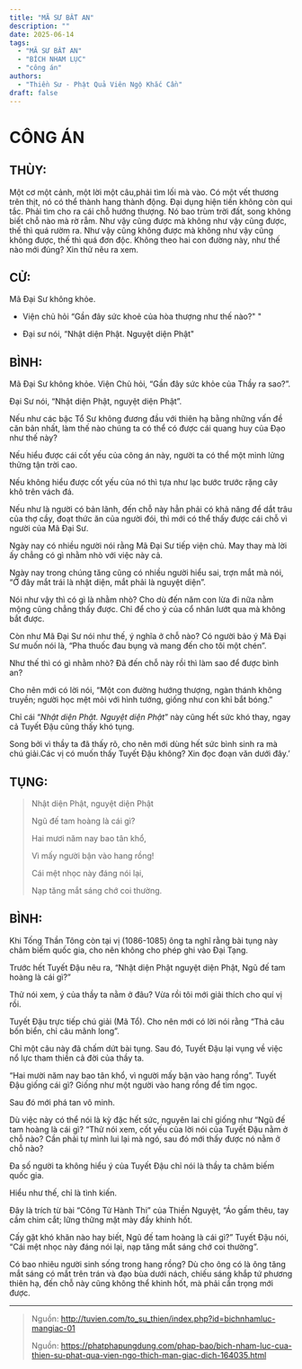 ```yaml
---
title: "MÃ SƯ BẤT AN"
description: ""
date: 2025-06-14
tags:
  - "MÃ SƯ BẤT AN"
  - "BÍCH NHAM LỤC"
  - "công án"
authors:
  - "Thiền Sư - Phật Quả Viên Ngộ Khắc Cần"
draft: false
---
```


# CÔNG ÁN

## THÙY:

Một cơ một cảnh, một lời một câu,phải tìm lối mà vào.
Có một vết thương trên thịt, nó có thể thành hang thành động.
Đại dụng hiện tiền không còn qui tắc.
Phải tìm cho ra cái chỗ hướng thượng.
Nó bao trùm trời đất, song không biết chỗ nào mà rờ rẫm.
Như vậy cũng được mà không như vậy cũng được, thế thì quá rườm ra.
Như vậy cũng không được mà không như vậy cũng không được, thế thì quá đơn độc.
Không theo hai con đường này, như thế nào mới đúng? Xin thử nêu ra xem.

## CỬ:

Mã Đại Sư không khỏe.

- Viện chủ hỏi “Gần đây sức khoẻ của hòa thượng như thế nào?" "

- Đại sư nói, “Nhật diện Phật. Nguyệt diện Phật"

## BÌNH:

Mã Đại Sư không khỏe. Viện Chủ hỏi, “Gần đây sức khỏe của Thầy ra sao?”.

Đại Sư nói, “Nhật diện Phật, nguyệt diện Phật”.

Nếu như các bậc Tổ Sư không đương đầu với thiên hạ bằng những vấn đề căn bản nhất, làm thế nào chúng ta có thể có được cái quang huy của Đạo như thế này?

Nếu hiểu được cái cốt yếu của công án này, người ta có thể một mình lửng thửng tận trời cao.

Nếu không hiểu được cốt yếu của nó thì tựa như lạc bước trước rặng cây khô trên vách đá.

Nếu như là người có bản lãnh, đến chỗ này hẳn phải có khả năng để dắt trâu của thợ cầy, đoạt thức ăn của người đói, thì mới có thể thấy được cái chỗ vì người của Mã Đại Sư.

Ngày nay có nhiều người nói rằng Mã Đại Sư tiếp viện chủ. May thay mà lời ấy chẳng có gì nhằm nhò với việc này cả.

Ngày nay trong chúng tăng cũng có nhiều người hiểu sai, trợn mắt mà nói, “Ở đây mắt trái là nhật diện, mắt phải là nguyệt diện”.

Nói như vậy thì có gì là nhằm nhò? Cho dù đến năm con lừa đi nữa nằm mộng cũng chẳng thấy được. Chỉ để cho ý của cổ nhân lướt qua mà không bắt được.

Còn như Mã Đại Sư nói như thế, ý nghĩa ở chỗ nào? Có người bảo ý Mã Đại Sư muốn nói là, “Pha thuốc đau bụng và mang đến cho tôi một chén”.

Như thế thì có gì nhằm nhò? Đã đến chỗ này rồi thì làm sao để được bình an?

Cho nên mới có lời nói, “Một con đường hướng thượng, ngàn thánh không truyền; người học mệt mỏi với hình tướng, giống như con khỉ bắt bóng.”

Chỉ cái “*Nhật diện Phật. Nguyệt diện Phật*” này cũng hết sức khó thay, ngay cả Tuyết Đậu cũng thấy khó tụng.

Song bởi vì thầy ta đã thấy rõ, cho nên mới dùng hết sức bình sinh ra mà chú giải.Các vị có muốn thấy Tuyết Đậu không? Xin đọc đoạn văn dưới đây.’

## TỤNG:

> Nhật diện Phật, nguyệt diện Phật
>
> Ngũ đế tam hoàng là cái gì?
>
> Hai mươi năm nay bao tân khổ,
>
> Vì mấy người bận vào hang rồng!
>
> Cái mệt nhọc này đáng nói lại,
>
> Nạp tăng mắt sáng chớ coi thường.

## BÌNH:

Khi Tống Thần Tông còn tại vị (1086-1085) ông ta nghĩ rằng bài tụng này châm biếm quốc gia, cho nên không cho phép ghi vào Đại Tạng.

Trước hết Tuyết Đậu nêu ra, “Nhật diện Phật nguyệt diện Phật, Ngũ đế tam hoàng là cái gì?”

Thử nói xem, ý của thầy ta nằm ở đâu? Vừa rồi tôi mới giải thích cho quí vị rồi.

Tuyết Đậu trực tiếp chú giải (Mã Tổ). Cho nên mới có lời nói rằng “Thả câu bốn biển, chỉ câu mãnh long”.

Chỉ một câu này đã chấm dứt bài tụng. Sau đó, Tuyết Đậu lại vụng về việc nổ lực tham thiền cả đời của thầy ta.

“Hai mười năm nay bao tân khổ, vì người mấy bận vào hang rồng”. Tuyết Đậu giống cái gì? Giống như một người vào hang rồng để tìm ngọc.

Sau đó mới phá tan vô minh.

Dù việc này có thể nói là kỳ đặc hết sức, nguyên lai chỉ giống như “Ngũ đế tam hoàng là cái gì? “Thử nói xem, cốt yếu của lời nói của Tuyết Đậu nằm ở chỗ nào? Cần phải tự mình lui lại mà ngó, sau đó mới thấy được nó nằm ở chỗ nào?

Đa số người ta không hiểu ý của Tuyết Đậu chỉ nói là thầy ta châm biếm quốc gia.

Hiểu như thế, chỉ là tình kiến.

Đây là trích từ bài “Công Tử Hành Thi” của Thiền Nguyệt, “Áo gấm thêu, tay cầm chim cắt; lững thững mặt mày đầy khinh hốt.

Cấy gặt khó khăn nào hay biết, Ngũ đế tam hoàng là cái gì?” Tuyết Đậu nói, “Cái mệt nhọc này đáng nói lại, nạp tăng mắt sáng chớ coi thường”.

Có bao nhiêu người sinh sống trong hang rồng?
Dù cho ông có là ông tăng mắt sáng có mắt trên trán và đạo bùa dưới nách, chiếu sáng khắp tứ phương thiên hạ, đến chỗ này cũng không thể khinh hốt, mà phải cẩn trọng mới được.

***

> Nguồn: http://tuvien.com/to_su_thien/index.php?id=bichnhamluc-mangiac-01
>
> Nguồn: https://phatphapungdung.com/phap-bao/bich-nham-luc-cua-thien-su-phat-qua-vien-ngo-thich-man-giac-dich-164035.html



